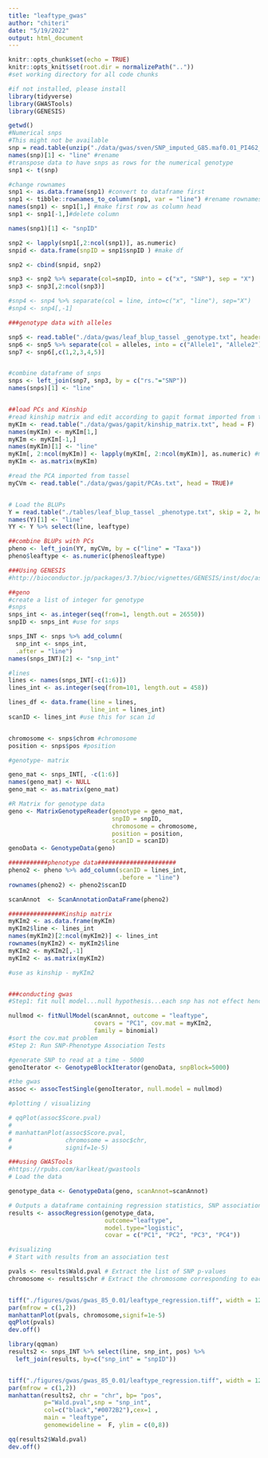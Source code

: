 ```yaml
---
title: "leaftype_gwas"
author: "chiteri"
date: "5/19/2022"
output: html_document
---
```




```r
knitr::opts_chunk$set(echo = TRUE)
knitr::opts_knit$set(root.dir = normalizePath(".."))
#set working directory for all code chunks
```

```r
#if not installed, please install
library(tidyverse)
library(GWASTools)
library(GENESIS)
```

```r
getwd()
#Numerical snps
#This might not be available
snp = read.table(unzip("./data/gwas/sven/SNP_imputed_G85.maf0.01_PI462_numerical.txt.zip", "SNP_imputed_G85.maf0.01_PI462_numerical.txt" ),skip=1,header=T)
names(snp)[1] <- "line" #rename
#transpose data to have snps as rows for the numerical genotype
snp1 <- t(snp)

#change rownames
snp1 <- as.data.frame(snp1) #convert to dataframe first
snp1 <- tibble::rownames_to_column(snp1, var = "line") #rename rownames
names(snp1) <- snp1[1,] #make first row as column head
snp1 <- snp1[-1,]#delete column

names(snp1)[1] <- "snpID"

snp2 <- lapply(snp1[,2:ncol(snp1)], as.numeric)
snpid <- data.frame(snpID = snp1$snpID ) #make df

snp2 <- cbind(snpid, snp2)

snp3 <- snp2 %>% separate(col=snpID, into = c("x", "SNP"), sep = "X")
snp3 <- snp3[,2:ncol(snp3)]

#snp4 <- snp4 %>% separate(col = line, into=c("x", "line"), sep="X")
#snp4 <- snp4[,-1]

###genotype data with alleles

snp5 <- read.table("./data/gwas/leaf_blup_tassel _genotype.txt", header = T)
snp6 <- snp5 %>% separate(col = alleles, into = c("Allele1", "Allele2"), sep = "/")
snp7 <- snp6[,c(1,2,3,4,5)]


#combine dataframe of snps
snps <- left_join(snp7, snp3, by = c("rs."="SNP"))
names(snps)[1] <- "line"


##load PCs and Kinship
#read kinship matrix and edit according to gapit format imported from tassel
myKIm <- read.table("./data/gwas/gapit/kinship_matrix.txt", head = F)
names(myKIm) <- myKIm[1,]
myKIm <- myKIm[-1,]
names(myKIm)[1] <- "line"
myKIm[, 2:ncol(myKIm)] <- lapply(myKIm[, 2:ncol(myKIm)], as.numeric) #make all columns numeric
myKIm <- as.matrix(myKIm)

#read the PCA imported from tassel
myCVm <- read.table("./data/gwas/gapit/PCAs.txt", head = TRUE)#


# Load the BLUPs
Y = read.table("./tables/leaf_blup_tassel _phenotype.txt", skip = 2, header = T)
names(Y)[1] <- "line"
YY <- Y %>% select(line, leaftype)

##combine BLUPs with PCs
pheno <- left_join(YY, myCVm, by = c("line" = "Taxa"))
pheno$leaftype <- as.numeric(pheno$leaftype)


```



```r
###Using GENESIS
#http://bioconductor.jp/packages/3.7/bioc/vignettes/GENESIS/inst/doc/assoc_test.html

##geno
#create a list of integer for genotype
#snps
snps_int <- as.integer(seq(from=1, length.out = 26550))
snpID <- snps_int #use for snps

snps_INT <- snps %>% add_column(
  snp_int <- snps_int, 
  .after = "line")
names(snps_INT)[2] <- "snp_int"

#lines
lines <- names(snps_INT[-c(1:6)])
lines_int <- as.integer(seq(from=101, length.out = 458))

lines_df <- data.frame(line = lines,
                       line_int = lines_int)
scanID <- lines_int #use this for scan id


chromosome <- snps$chrom #chromosome
position <- snps$pos #position

#genotype- matrix

geno_mat <- snps_INT[, -c(1:6)]
names(geno_mat) <- NULL
geno_mat <- as.matrix(geno_mat)

#R Matrix for genotype data
geno <- MatrixGenotypeReader(genotype = geno_mat, 
                             snpID = snpID,
                             chromosome = chromosome,
                             position = position,
                             scanID = scanID)
genoData <- GenotypeData(geno)

###########phenotype data######################
pheno2 <- pheno %>% add_column(scanID = lines_int,
                               .before = "line")
rownames(pheno2) <- pheno2$scanID

scanAnnot  <- ScanAnnotationDataFrame(pheno2)

###############Kinship matrix
myKIm2 <- as.data.frame(myKIm)
myKIm2$line <- lines_int
names(myKIm2)[2:ncol(myKIm2)] <- lines_int
rownames(myKIm2) <- myKIm2$line
myKIm2 <- myKIm2[,-1]
myKIm2 <- as.matrix(myKIm2)

#use as kinship - myKIm2


###conducting gwas
#Step1: fit null model...null hypothesis...each snp has not effect hence not fit in the model

nullmod <- fitNullModel(scanAnnot, outcome = "leaftype",
                        covars = "PC1", cov.mat = myKIm2,
                        family = binomial)
#sort the cov.mat problem
#Step 2: Run SNP-Phenotype Association Tests

#generate SNP to read at a time - 5000
genoIterator <- GenotypeBlockIterator(genoData, snpBlock=5000)

#the gwas
assoc <- assocTestSingle(genoIterator, null.model = nullmod)

```

```r
#plotting / visualizing

# qqPlot(assoc$Score.pval)
# 
# manhattanPlot(assoc$Score.pval, 
#               chromosome = assoc$chr,
#               signif=1e-5)
```






```r
###using GWASTools
#https://rpubs.com/karlkeat/gwastools
# Load the data

genotype_data <- GenotypeData(geno, scanAnnot=scanAnnot) 

# Outputs a dataframe containing regression statistics, SNP association p-values, and more
results <- assocRegression(genotype_data, 
                           outcome="leaftype", 
                           model.type="logistic",
                           covar = c("PC1", "PC2", "PC3", "PC4"))

```

```r
#visualizing
# Start with results from an association test

pvals <- results$Wald.pval # Extract the list of SNP p-values
chromosome <- results$chr # Extract the chromosome corresponding to each SNP


tiff("./figures/gwas/gwas_85_0.01/leaftype_regression.tiff", width = 12, height = 5, units = "in",res = 300, main = "Logistic mixed model")
par(mfrow = c(1,2))
manhattanPlot(pvals, chromosome,signif=1e-5)
qqPlot(pvals)
dev.off()


```

```r
library(qqman)
results2 <- snps_INT %>% select(line, snp_int, pos) %>% 
  left_join(results, by=c("snp_int" = "snpID"))


tiff("./figures/gwas/gwas_85_0.01/leaftype_regression.tiff", width = 12, height = 5, units = "in",res = 300)
par(mfrow = c(1,2))
manhattan(results2, chr = "chr", bp= "pos", 
          p="Wald.pval",snp = "snp_int",
          col=c("black","#0072B2"),cex=1 , 
          main = "leaftype",
          genomewideline =  F, ylim = c(0,8)) 

qq(results2$Wald.pval)
dev.off()
```

